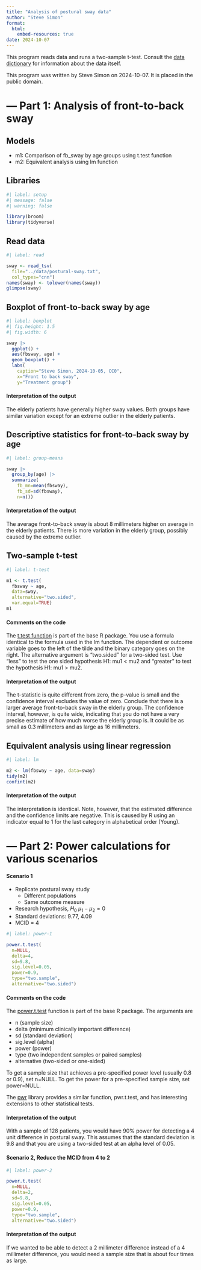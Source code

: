 ```yaml
---
title: "Analysis of postural sway data"
author: "Steve Simon"
format: 
  html:
    embed-resources: true
date: 2024-10-07
---
```


This program reads data and runs a two-sample t-test. Consult the [data dictionary][dic] for information about the data itself.

[dic]: https://github.com/pmean/data/blob/main/files/postural-sway.yaml

This program was written by Steve Simon on 2024-10-07. It is placed in the public domain.

# --- Part 1: Analysis of front-to-back sway

## Models

-   m1: Comparison of fb_sway by age groups using t.test function
-   m2: Equivalent analysis using lm function

## Libraries

```r
#| label: setup
#| message: false
#| warning: false

library(broom)
library(tidyverse)
```

## Read data

```r
#| label: read

sway <- read_tsv(
  file="../data/postural-sway.txt",
  col_types="cnn")
names(sway) <- tolower(names(sway))
glimpse(sway)
```

## Boxplot of front-to-back sway by age

```r
#| label: boxplot
#| fig.height: 1.5
#| fig.width: 6

sway |>
  ggplot() +
  aes(fbsway, age) +
  geom_boxplot() +
  labs(
    caption="Steve Simon, 2024-10-05, CC0",
    x="Front to back sway",
    y="Treatment group")
```

#### Interpretation of the output

The elderly patients have generally higher sway values. Both groups have similar variation except for an extreme outlier in the elderly patients.

## Descriptive statistics for front-to-back sway by age

```r
#| label: group-means

sway |>
  group_by(age) |>
  summarize(
    fb_mn=mean(fbsway),
    fb_sd=sd(fbsway),
    n=n())
```

#### Interpretation of the output

The average front-to-back sway is about 8 millimeters higher on average in the elderly patients. There is more variation in the elderly group, possibly caused by the extreme outlier.

## Two-sample t-test

```r
#| label: t-test

m1 <- t.test(
  fbsway ~ age, 
  data=sway,
  alternative="two.sided",
  var.equal=TRUE)
m1
```

#### Comments on the code

The [t.test function][ref-r-nodate] is part of the base R package. You use a formula identical to the formula used in the lm function. The dependent or outcome variable goes to the left of the tilde and the binary category goes on the right. The alternative argument is "two.sided" for a two-sided test. Use "less" to test the one sided hypothesis H1: mu1 < mu2 and "greater" to test the hypothesis H1: mu1 > mu2.

[ref-r-nodate]: https://stat.ethz.ch/R-manual/R-devel/library/stats/html/t.test.html

#### Interpretation of the output

The t-statistic is quite different from zero, the p-value is small and the confidence interval excludes the value of zero. Conclude that there is a larger average front-to-back sway in the elderly group. The confidence interval, however, is quite wide, indicating that you do not have a very precise estimate of how much worse the elderly group is. It could be as small as 0.3 millimeters and as large as 16 millimeters.

## Equivalent analysis using linear regression

```r
#| label: lm

m2 <- lm(fbsway ~ age, data=sway)
tidy(m2)
confint(m2)
```

#### Interpretation of the output

The interpretation is identical. Note, however, that the estimated difference and the confidence limits are negative. This is caused by R using an indicator equal to 1 for the last category in alphabetical order (Young).

# --- Part 2: Power calculations for various scenarios

#### Scenario 1

-   Replicate postural sway study
    -   Different populations
    -   Same outcome measure
-   Research hypothesis, $H_0\ \mu_1 - \mu_2 = 0$
-   Standard deviations: 9.77, 4.09
-   MCID = 4

```r
#| label: power-1

power.t.test(
  n=NULL,
  delta=4,
  sd=9.8,
  sig.level=0.05,
  power=0.9,
  type="two.sample",
  alternative="two.sided")
```

#### Comments on the code

The [power.t.test][ref-r-nodate1] function is part of the base R package. The arguments are

-   n (sample size)
-   delta (minimum clinically important difference)
-   sd (standard deviation)
-   sig.level (alpha)
-   power (power)
-   type (two independent samples or paired samples)
-   alternative (two-sided or one-sided)

To get a sample size that achieves a pre-specified power level (usually 0.8 or 0.9), set n=NULL. To get the power for a pre-specified sample size, set power=NULL.

The [pwr][ref-r-nodate2] library provides a similar function, pwr.t.test, and has interesting extensions to other statistical tests.

[ref-r-nodate1]: https://stat.ethz.ch/R-manual/R-patched/library/stats/html/power.t.test.html
[ref-r-nodate2]: https://CRAN.R-project.org/package=pwr

#### Interpretation of the output

With a sample of 128 patients, you would have 90% power for detecting a 4 unit difference in postural sway. This assumes that the standard deviation is 9.8 and that you are using a two-sided test at an alpha level of 0.05.

#### Scenario 2, Reduce the MCID from 4 to 2

```r
#| label: power-2

power.t.test(
  n=NULL,
  delta=2,
  sd=9.8,
  sig.level=0.05,
  power=0.9,
  type="two.sample",
  alternative="two.sided")
```

#### Interpretation of the output

If we wanted to be able to detect a 2 millimeter difference instead of a 4 millimeter difference, you would need a sample size that is about four times as large.
    
